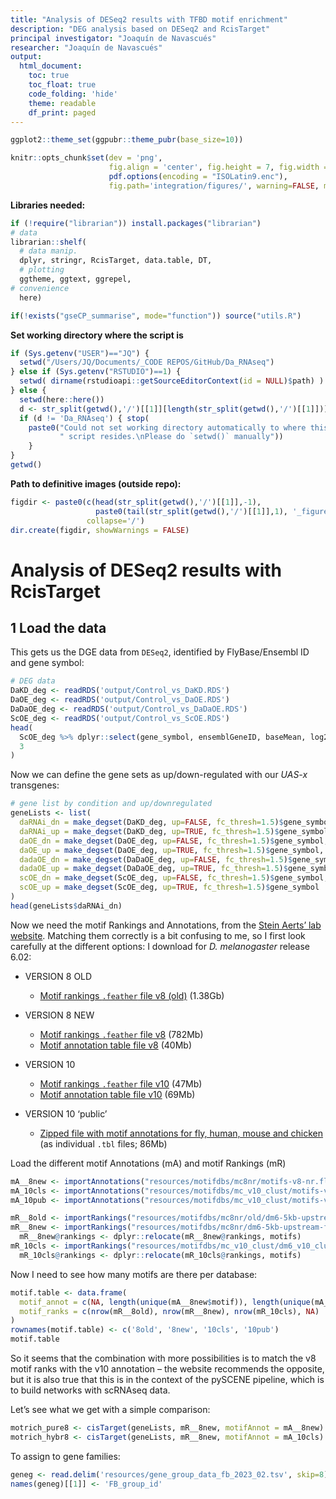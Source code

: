 ```yaml
---
title: "Analysis of DESeq2 results with TFBD motif enrichment"
description: "DEG analysis based on DESeq2 and RcisTarget"
principal investigator: "Joaquín de Navascués"
researcher: "Joaquín de Navascués"
output: 
  html_document:
    toc: true
    toc_float: true
    code_folding: 'hide'
    theme: readable
    df_print: paged
---
```

```r
ggplot2::theme_set(ggpubr::theme_pubr(base_size=10))
```

```r
knitr::opts_chunk$set(dev = 'png', 
                      fig.align = 'center', fig.height = 7, fig.width = 8.5, 
                      pdf.options(encoding = "ISOLatin9.enc"),
                      fig.path='integration/figures/', warning=FALSE, message=FALSE)
```

**Libraries needed:**
```r
if (!require("librarian")) install.packages("librarian")
# data
librarian::shelf(
  # data manip.
  dplyr, stringr, RcisTarget, data.table, DT,
  # plotting
  ggtheme, ggtext, ggrepel,
# convenience
  here)

if(!exists("gseCP_summarise", mode="function")) source("utils.R")
```

**Set working directory where the script is**
```r
if (Sys.getenv("USER")=="JQ") {
  setwd("/Users/JQ/Documents/_CODE REPOS/GitHub/Da_RNAseq")
} else if (Sys.getenv("RSTUDIO")==1) {
  setwd( dirname(rstudioapi::getSourceEditorContext(id = NULL)$path) ) # gets what is in the editor
} else {
  setwd(here::here())
  d <- str_split(getwd(),'/')[[1]][length(str_split(getwd(),'/')[[1]])]
  if (d != 'Da_RNAseq') { stop(
    paste0("Could not set working directory automatically to where this",
           " script resides.\nPlease do `setwd()` manually"))
    }
}
getwd()
```

**Path to definitive images (outside repo):**
```r
figdir <- paste0(c(head(str_split(getwd(),'/')[[1]],-1),
                   paste0(tail(str_split(getwd(),'/')[[1]],1), '_figures')),
                 collapse='/')
dir.create(figdir, showWarnings = FALSE)
```


# Analysis of DESeq2 results with RcisTarget


## 1 Load the data


This gets us the DGE data from `DESeq2`, identified by FlyBase/Ensembl ID and gene symbol:
```r
# DEG data
DaKD_deg <- readRDS('output/Control_vs_DaKD.RDS')
DaOE_deg <- readRDS('output/Control_vs_DaOE.RDS')
DaDaOE_deg <- readRDS('output/Control_vs_DaDaOE.RDS')
ScOE_deg <- readRDS('output/Control_vs_ScOE.RDS')
head(
  ScOE_deg %>% dplyr::select(gene_symbol, ensemblGeneID, baseMean, log2FoldChange, padj),
  3
)
```

Now we can define the gene sets as up/down-regulated with our _UAS-x_ transgenes:
```r
# gene list by condition and up/downregulated
geneLists <- list(
  daRNAi_dn = make_degset(DaKD_deg, up=FALSE, fc_thresh=1.5)$gene_symbol,
  daRNAi_up = make_degset(DaKD_deg, up=TRUE, fc_thresh=1.5)$gene_symbol,
  daOE_dn = make_degset(DaOE_deg, up=FALSE, fc_thresh=1.5)$gene_symbol,
  daOE_up = make_degset(DaOE_deg, up=TRUE, fc_thresh=1.5)$gene_symbol,
  dadaOE_dn = make_degset(DaDaOE_deg, up=FALSE, fc_thresh=1.5)$gene_symbol,
  dadaOE_up = make_degset(DaDaOE_deg, up=TRUE, fc_thresh=1.5)$gene_symbol,
  scOE_dn = make_degset(ScOE_deg, up=FALSE, fc_thresh=1.5)$gene_symbol,
  scOE_up = make_degset(ScOE_deg, up=TRUE, fc_thresh=1.5)$gene_symbol
)
head(geneLists$daRNAi_dn)
```

Now we need the motif Rankings and Annotations, from the [Stein Aerts' lab website](https://resources.aertslab.org/cistarget/).
Matching them correctly is a bit confusing to me, so I first look carefully at the different options:
I download for _D. melanogaster_ release 6.02:

- VERSION 8 OLD

  - [Motif rankings `.feather` file v8 (old)](https://resources.aertslab.org/cistarget/databases/old/drosophila_melanogaster/dm6/flybase_r6.02/mc8nr/gene_based/dm6-5kb-upstream-full-tx-11species.mc8nr.feather) (1.38Gb)

- VERSION 8 NEW

  - [Motif rankings `.feather` file v8](https://resources.aertslab.org/cistarget/databases/drosophila_melanogaster/dm6/flybase_r6.02/mc8nr/gene_based/dm6-5kb-upstream-full-tx-11species.mc8nr.genes_vs_motifs.rankings.feather) (782Mb) 
  - [Motif annotation table file v8](https://resources.aertslab.org/cistarget/motif2tf/motifs-v8-nr.flybase-m0.001-o0.0.tbl) (40Mb)

- VERSION 10

  - [Motif rankings `.feather` file v10](https://resources.aertslab.org/cistarget/databases/drosophila_melanogaster/dm6/flybase_r6.02/mc_v10_clust/gene_based/dm6_v10_clust.genes_vs_motifs.rankings.feather) (47Mb) 
  - [Motif annotation table file v10](https://resources.aertslab.org/cistarget/motif2tf/motifs-v10nr_clust-nr.flybase-m0.001-o0.0.tbl) (69Mb)

- VERSION 10 'public'

  - [Zipped file with motif annotations for fly, human, mouse and chicken ](https://resources.aertslab.org/cistarget/motif_collections/v10nr_clust_public/v10nr_clust_public.zip) (as individual `.tbl` files; 86Mb)

Load the different motif Annotations (mA) and motif Rankings (mR)
```r
mA__8new <- importAnnotations("resources/motifdbs/mc8nr/motifs-v8-nr.flybase-m0.001-o0.0.tbl")
mA_10cls <- importAnnotations("resources/motifdbs/mc_v10_clust/motifs-v10nr_clust-nr.flybase-m0.001-o0.0.tbl")
mA_10pub <- importAnnotations("resources/motifdbs/mc_v10_clust/motifs-v10-nr.flybase-m0.00001-o0.0.tbl")

mR__8old <- importRankings("resources/motifdbs/mc8nr/old/dm6-5kb-upstream-full-tx-11species.mc8nr.feather")
mR__8new <- importRankings("resources/motifdbs/mc8nr/dm6-5kb-upstream-full-tx-11species.mc8nr.genes_vs_motifs.rankings.feather")
  mR__8new@rankings <- dplyr::relocate(mR__8new@rankings, motifs)
mR_10cls <- importRankings("resources/motifdbs/mc_v10_clust/dm6_v10_clust.genes_vs_motifs.rankings.feather")
  mR_10cls@rankings <- dplyr::relocate(mR_10cls@rankings, motifs)
```

Now I need to see how many motifs are there per database:
```r
motif.table <- data.frame(
  motif_annot = c(NA, length(unique(mA__8new$motif)), length(unique(mA_10cls$motif)), length(unique(mA_10pub$motif))),
  motif_ranks = c(nrow(mR__8old), nrow(mR__8new), nrow(mR_10cls), NA)
)
rownames(motif.table) <- c('8old', '8new', '10cls', '10pub')
motif.table
```

So it seems that the combination with more possibilities is to match the v8 motif ranks with the v10 annotation -- the website recommends the opposite, but it is also true that this is in the context of the pySCENE pipeline, which is to build networks with scRNAseq data.

Let's see what we get with a simple comparison:

```r
motrich_pure8 <- cisTarget(geneLists, mR__8new, motifAnnot = mA__8new)
motrich_hybr8 <- cisTarget(geneLists, mR__8new, motifAnnot = mA_10cls)
```


To assign to gene families:
```r
geneg <- read.delim('resources/gene_group_data_fb_2023_02.tsv', skip=8)#comment.char = '#')
names(geneg)[[1]] <- 'FB_group_id'
```

